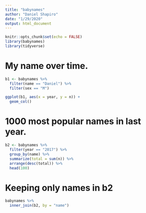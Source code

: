 ```yaml
---
title: "babynames"
author: "Daniel Shapiro"
date: "1/29/2020"
output: html_document
---
```


```r
knitr::opts_chunk$set(echo = FALSE)
library(babynames)
library(tidyverse)
```

# My name over time.

```r
b1 <- babynames %>%
  filter(name == "Daniel") %>%
  filter(sex == "M") 

ggplot(b1, aes(x = year, y = n)) +
  geom_col()
```

# 1000 most popular names in last year.

```r
b2 <- babynames %>%
  filter(year == "2017") %>%
  group_by(name) %>%
  summarize(total = sum(n)) %>%
  arrange(desc(total)) %>%
  head(100)
```

# Keeping only names in b2

```r
babynames %>%
  inner_join(b2, by = "name")
```

